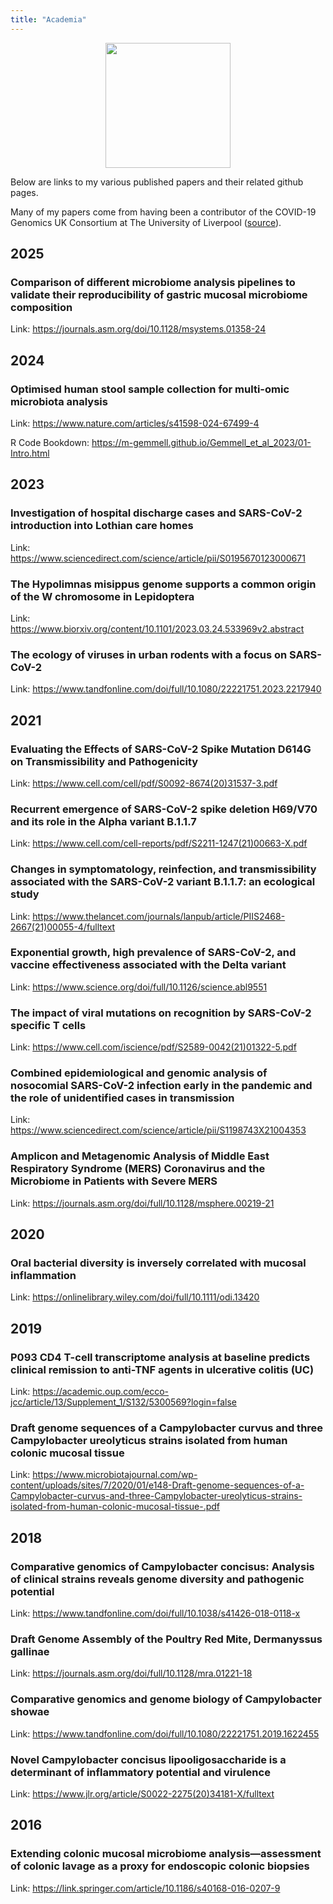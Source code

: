 ```yaml
---
title: "Academia"
---
```

<center>
![](images/journal_impact.png){style="width:200px"}
</center>

Below are links to my various published papers and their related github pages.

Many of my papers come from having been a contributor of the COVID-19 Genomics UK Consortium at The University of Liverpool ([source](https://webarchive.nationalarchives.gov.uk/ukgwa/20230522153320/https://www.cogconsortium.uk/cog-uk/consortium-partners/university-of-liverpool/)).

## 2025

### Comparison of different microbiome analysis pipelines to validate their reproducibility of gastric mucosal microbiome composition

Link: [https://journals.asm.org/doi/10.1128/msystems.01358-24](https://journals.asm.org/doi/10.1128/msystems.01358-24)

## 2024

### Optimised human stool sample collection for multi-omic microbiota analysis

Link: [https://www.nature.com/articles/s41598-024-67499-4](https://www.nature.com/articles/s41598-024-67499-4)

R Code Bookdown: [https://m-gemmell.github.io/Gemmell_et_al_2023/01-Intro.html](https://m-gemmell.github.io/Gemmell_et_al_2023/01-Intro.html)

## 2023

### Investigation of hospital discharge cases and SARS-CoV-2 introduction into Lothian care homes

Link: [https://www.sciencedirect.com/science/article/pii/S0195670123000671](https://www.sciencedirect.com/science/article/pii/S0195670123000671)

### The Hypolimnas misippus genome supports a common origin of the W chromosome in Lepidoptera

Link: [https://www.biorxiv.org/content/10.1101/2023.03.24.533969v2.abstract](https://www.biorxiv.org/content/10.1101/2023.03.24.533969v2.abstract)

### The ecology of viruses in urban rodents with a focus on SARS-CoV-2

Link: [https://www.tandfonline.com/doi/full/10.1080/22221751.2023.2217940](https://www.tandfonline.com/doi/full/10.1080/22221751.2023.2217940)

## 2021

### Evaluating the Effects of SARS-CoV-2 Spike Mutation D614G on Transmissibility and Pathogenicity

Link: [https://www.cell.com/cell/pdf/S0092-8674(20)31537-3.pdf](https://www.cell.com/cell/pdf/S0092-8674(20)31537-3.pdf)

### Recurrent emergence of SARS-CoV-2 spike deletion H69/V70 and its role in the Alpha variant B.1.1.7

Link: [https://www.cell.com/cell-reports/pdf/S2211-1247(21)00663-X.pdf](https://www.cell.com/cell-reports/pdf/S2211-1247(21)00663-X.pdf)

### Changes in symptomatology, reinfection, and transmissibility associated with the SARS-CoV-2 variant B.1.1.7: an ecological study

Link: [https://www.thelancet.com/journals/lanpub/article/PIIS2468-2667(21)00055-4/fulltext](https://www.thelancet.com/journals/lanpub/article/PIIS2468-2667(21)00055-4/fulltext)

### Exponential growth, high prevalence of SARS-CoV-2, and vaccine effectiveness associated with the Delta variant

Link: [https://www.science.org/doi/full/10.1126/science.abl9551](https://www.science.org/doi/full/10.1126/science.abl9551)

### The impact of viral mutations on recognition by SARS-CoV-2 specific T cells

Link: [https://www.cell.com/iscience/pdf/S2589-0042(21)01322-5.pdf](https://www.cell.com/iscience/pdf/S2589-0042(21)01322-5.pdf)

### Combined epidemiological and genomic analysis of nosocomial SARS-CoV-2 infection early in the pandemic and the role of unidentified cases in transmission

Link: [https://www.sciencedirect.com/science/article/pii/S1198743X21004353](https://www.sciencedirect.com/science/article/pii/S1198743X21004353)

### Amplicon and Metagenomic Analysis of Middle East Respiratory Syndrome (MERS) Coronavirus and the Microbiome in Patients with Severe MERS

Link: [https://journals.asm.org/doi/full/10.1128/msphere.00219-21](https://journals.asm.org/doi/full/10.1128/msphere.00219-21)

## 2020

### Oral bacterial diversity is inversely correlated with mucosal inflammation

Link: [https://onlinelibrary.wiley.com/doi/full/10.1111/odi.13420](https://onlinelibrary.wiley.com/doi/full/10.1111/odi.13420)

## 2019

### P093 CD4 T-cell transcriptome analysis at baseline predicts clinical remission to anti-TNF agents in ulcerative colitis (UC)

Link: [https://academic.oup.com/ecco-jcc/article/13/Supplement_1/S132/5300569?login=false](https://academic.oup.com/ecco-jcc/article/13/Supplement_1/S132/5300569?login=false)

### Draft genome sequences of a Campylobacter curvus and three Campylobacter ureolyticus strains isolated from human colonic mucosal tissue

Link: [https://www.microbiotajournal.com/wp-content/uploads/sites/7/2020/01/e148-Draft-genome-sequences-of-a-Campylobacter-curvus-and-three-Campylobacter-ureolyticus-strains-isolated-from-human-colonic-mucosal-tissue-.pdf](https://www.microbiotajournal.com/wp-content/uploads/sites/7/2020/01/e148-Draft-genome-sequences-of-a-Campylobacter-curvus-and-three-Campylobacter-ureolyticus-strains-isolated-from-human-colonic-mucosal-tissue-.pdf)

## 2018

### Comparative genomics of Campylobacter concisus: Analysis of clinical strains reveals genome diversity and pathogenic potential

Link: [https://www.tandfonline.com/doi/full/10.1038/s41426-018-0118-x](https://www.tandfonline.com/doi/full/10.1038/s41426-018-0118-x)

### Draft Genome Assembly of the Poultry Red Mite, Dermanyssus gallinae

Link: [https://journals.asm.org/doi/full/10.1128/mra.01221-18](https://journals.asm.org/doi/full/10.1128/mra.01221-18)

### Comparative genomics and genome biology of Campylobacter showae

Link: [https://www.tandfonline.com/doi/full/10.1080/22221751.2019.1622455](https://www.tandfonline.com/doi/full/10.1080/22221751.2019.1622455)

### Novel Campylobacter concisus lipooligosaccharide is a determinant of inflammatory potential and virulence

Link: [https://www.jlr.org/article/S0022-2275(20)34181-X/fulltext](https://www.jlr.org/article/S0022-2275(20)34181-X/fulltext)

## 2016

### Extending colonic mucosal microbiome analysis—assessment of colonic lavage as a proxy for endoscopic colonic biopsies

Link: [https://link.springer.com/article/10.1186/s40168-016-0207-9](https://link.springer.com/article/10.1186/s40168-016-0207-9)



